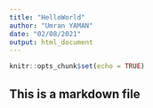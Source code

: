 ```yaml
---
title: "HelloWorld"
author: "Umran YAMAN"
date: "02/08/2021"
output: html_document
---
```


```r
knitr::opts_chunk$set(echo = TRUE)
```

## This is a markdown file